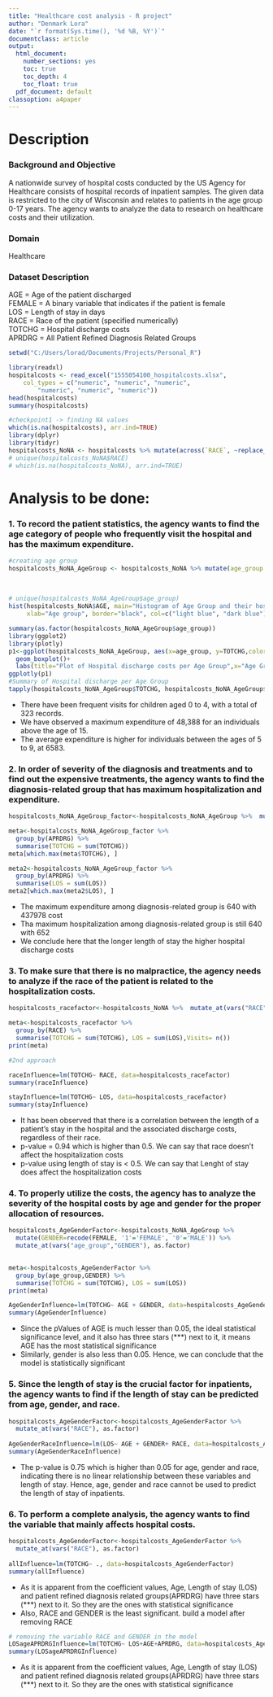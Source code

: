 ---
title: "Healthcare cost analysis - R project"
author: "Denmark Lora"
date: "`r format(Sys.time(), '%d %B, %Y')`"
documentclass: article
output:
  html_document: 
    number_sections: yes
    toc: true
    toc_depth: 4
    toc_float: true 
  pdf_document: default
classoption: a4paper
---
# Description 

### Background and Objective
A nationwide survey of hospital costs conducted by the US Agency for Healthcare consists of hospital records of inpatient samples. The given data is restricted to the city of Wisconsin and relates to patients in the age group 0-17 years. The agency wants to analyze the data to research on healthcare costs and their utilization.

### Domain 
Healthcare

### Dataset Description

AGE 	     = Age of the patient discharged  
FEMALE     = A binary variable that indicates if the patient is female  
LOS	       = Length of stay in days  
RACE 	     = Race of the patient (specified numerically)  
TOTCHG	   = Hospital discharge costs   
APRDRG	   = All Patient Refined Diagnosis Related Groups  

```{r Data_ingress, include=TRUE,message=FALSE}

setwd("C:/Users/lorad/Documents/Projects/Personal_R")

library(readxl)
hospitalcosts <- read_excel("1555054100_hospitalcosts.xlsx", 
    col_types = c("numeric", "numeric", "numeric", 
        "numeric", "numeric", "numeric"))
head(hospitalcosts)
summary(hospitalcosts)

#checkpoint1 -> finding NA values
which(is.na(hospitalcosts), arr.ind=TRUE)
library(dplyr)
library(tidyr)
hospitalcosts_NoNA <- hospitalcosts %>% mutate(across(`RACE`, ~replace_na(., round(median(., na.rm=TRUE),2))))
# unique(hospitalcosts_NoNA$RACE)
# which(is.na(hospitalcosts_NoNA), arr.ind=TRUE)
```
# Analysis to be done: 
### 1. To record the patient statistics, the agency wants to find the age category of people who frequently visit the hospital and has the maximum expenditure.
```{r plot1, message=FALSE}

#creating age group
hospitalcosts_NoNA_AgeGroup <- hospitalcosts_NoNA %>% mutate(age_group = case_when(AGE < 5~"<5",
                                                                                   AGE >= 5 & AGE < 10 ~"5-9",
                                                                                   AGE >= 10 & AGE < 15 ~"10-14",
                                                                                   AGE >= 15  ~ ">=15"))
# unique(hospitalcosts_NoNA_AgeGroup$age_group)
hist(hospitalcosts_NoNA$AGE, main="Histogram of Age Group and their hospital visits",
     xlab="Age group", border="black", col=c("light blue", "dark blue"), xlim=c(0,20), ylim=c(0,350))

summary(as.factor(hospitalcosts_NoNA_AgeGroup$age_group))
library(ggplot2)
library(plotly)
p1<-ggplot(hospitalcosts_NoNA_AgeGroup, aes(x=age_group, y=TOTCHG,color= age_group)) + 
  geom_boxplot()+
  labs(title="Plot of Hospital discharge costs per Age Group",x="Age Group", y = "Hospital Discharge Costs")
ggplotly(p1)
#Summary of Hospital discharge per Age Group
tapply(hospitalcosts_NoNA_AgeGroup$TOTCHG, hospitalcosts_NoNA_AgeGroup$age_group, summary)

```
* There have been frequent visits for children aged 0 to 4, with a total of 323 records.
* We have observed a maximum expenditure of 48,388 for an individuals above the age of 15.
* The average expenditure is higher for individuals between the ages of 5 to 9, at 6583.

### 2. In order of severity of the diagnosis and treatments and to find out the expensive treatments, the agency wants to find the diagnosis-related group that has maximum hospitalization and expenditure.
```{r plot2, message=FALSE}

hospitalcosts_NoNA_AgeGroup_factor<-hospitalcosts_NoNA_AgeGroup %>%  mutate_at(vars("APRDRG"), as.factor)

meta<-hospitalcosts_NoNA_AgeGroup_factor %>% 
  group_by(APRDRG) %>% 
  summarise(TOTCHG = sum(TOTCHG))
meta[which.max(meta$TOTCHG), ]

meta2<-hospitalcosts_NoNA_AgeGroup_factor %>% 
  group_by(APRDRG) %>% 
  summarise(LOS = sum(LOS))
meta2[which.max(meta2$LOS), ]
```
* The maximum expenditure among diagnosis-related group  is 640 with 437978 cost
* Tha maximum hospitalization among diagnosis-related group is still 640 with 652
* We conclude here that the longer length of stay the higher hospital discharge costs

### 3. To make sure that there is no malpractice, the agency needs to analyze if the race of the patient is related to the hospitalization costs.
```{r plot3, message=FALSE}

hospitalcosts_racefactor<-hospitalcosts_NoNA %>%  mutate_at(vars("RACE"), as.factor)

meta<-hospitalcosts_racefactor %>% 
  group_by(RACE) %>% 
  summarise(TOTCHG = sum(TOTCHG), LOS = sum(LOS),Visits= n())
print(meta)

#2nd approach

raceInfluence=lm(TOTCHG~ RACE, data=hospitalcosts_racefactor)
summary(raceInfluence)

stayInfluence=lm(TOTCHG~ LOS, data=hospitalcosts_racefactor)
summary(stayInfluence)
```
* It has been observed that there is a correlation between the length of a patient's stay in the hospital and the associated discharge costs, regardless of their race.
* p-value = 0.94 which is higher than 0.5. We can say that race doesn’t affect the hospitalization costs 
* p-value using length of stay is < 0.5. We can say that Lenght of stay does affect the hospitalization costs

### 4. To properly utilize the costs, the agency has to analyze the severity of the hospital costs by age and gender for the proper allocation of resources.
```{r plot4, message=FALSE}

hospitalcosts_AgeGenderFactor<-hospitalcosts_NoNA_AgeGroup %>% 
  mutate(GENDER=recode(FEMALE, '1'='FEMALE', '0'='MALE')) %>% 
  mutate_at(vars("age_group","GENDER"), as.factor)
  

meta<-hospitalcosts_AgeGenderFactor %>% 
  group_by(age_group,GENDER) %>% 
  summarise(TOTCHG = sum(TOTCHG), LOS = sum(LOS))
print(meta)

AgeGenderInfluence=lm(TOTCHG~ AGE + GENDER, data=hospitalcosts_AgeGenderFactor)
summary(AgeGenderInfluence)

```
* Since the pValues of AGE is much lesser than 0.05, the ideal statistical significance level, and it also has three stars (***) next to it, it means AGE has the most statistical significance
* Similarly, gender is also less than 0.05.
Hence, we can conclude that the model is statistically significant

### 5. Since the length of stay is the crucial factor for inpatients, the agency wants to find if the length of stay can be predicted from age, gender, and race.
```{r plot5, message=FALSE}

hospitalcosts_AgeGenderFactor<-hospitalcosts_AgeGenderFactor %>% 
  mutate_at(vars("RACE"), as.factor)
  
AgeGenderRaceInfluence=lm(LOS~ AGE + GENDER+ RACE, data=hospitalcosts_AgeGenderFactor)
summary(AgeGenderRaceInfluence)

```
* The p-value is 0.75 which is higher than 0.05 for age, gender and race, indicating there is no linear relationship between these variables and length of stay.
Hence, age, gender and race cannot be used to predict the length of stay of inpatients.

### 6. To perform a complete analysis, the agency wants to find the variable that mainly affects hospital costs.
```{r plot6, message=FALSE}

hospitalcosts_AgeGenderFactor<-hospitalcosts_AgeGenderFactor %>% 
  mutate_at(vars("RACE"), as.factor)
  
allInfluence=lm(TOTCHG~ ., data=hospitalcosts_AgeGenderFactor)
summary(allInfluence)

```
* As it is apparent from the coefficient values, Age, Length of stay (LOS) and patient refined diagnosis related groups(APRDRG) have three stars (***) next to it. So they are the ones with statistical significance
* Also, RACE and GENDER is the least significant. build a model after removing RACE

```{r plot7, message=FALSE}

# removing the variable RACE and GENDER in the model
LOSageAPRDRGInfluence=lm(TOTCHG~ LOS+AGE+APRDRG, data=hospitalcosts_AgeGenderFactor)
summary(LOSageAPRDRGInfluence)
```
* As it is apparent from the coefficient values, Age, Length of stay (LOS) and patient refined diagnosis related groups(APRDRG) have three stars (***) next to it. So they are the ones with statistical significance
